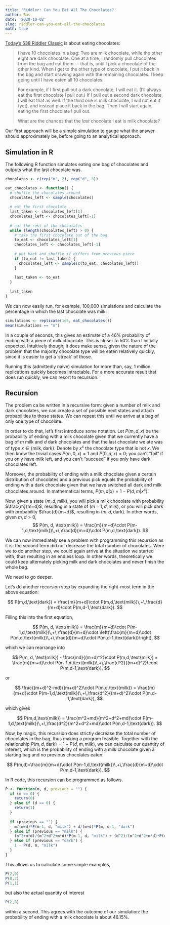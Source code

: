 ```yaml
---
title: 'Riddler: Can You Eat All The Chocolates?'
author: Bas
date: '2020-10-02'
slug: riddler-can-you-eat-all-the-chocolates
math: true
---
```


[Today's 538 Riddler Classic](https://fivethirtyeight.com/features/can-you-eat-all-the-chocolates/) is about eating chocolates:

> I have 10 chocolates in a bag: Two are milk chocolate, while the other eight are dark chocolate. One at a time, I randomly pull chocolates from the bag and eat them --- that is, until I pick a chocolate of the other kind. When I get to the other type of chocolate, I put it back in the bag and start drawing again with the remaining chocolates. I keep going until I have eaten all 10 chocolates.
>
> For example, if I first pull out a dark chocolate, I will eat it. (I'll always eat the first chocolate I pull out.) If I pull out a second dark chocolate, I will eat that as well. If the third one is milk chocolate, I will not eat it (yet), and instead place it back in the bag. Then I will start again, eating the first chocolate I pull out.
>
> What are the chances that the *last* chocolate I eat is milk chocolate?

Our first approach will be a simple simulation to gauge what the answer should approximately be, before going to an analytical approach.

## Simulation in R

The following R function simulates eating one bag of chocolates and outputs what the last chocolate was.

```r
chocolates <- c(rep("m", 2), rep("d", 8))

eat_chocolates <- function() {
  # shuffle the chocolates around
  chocolates_left <- sample(chocolates)
  
  # eat the first chocolate
  last_taken <- chocolates_left[1]
  chocolates_left <- chocolates_left[-1]
  
  # eat the rest of the chocolates
  while (length(chocolates_left) > 0) {
    # take the first chocolate out of the bag
    to_eat <- chocolates_left[1]
    chocolates_left <- chocolates_left[-1]
    
    # put back and shuffle if differs from previous piece
    if (to_eat != last_taken) {
      chocolates_left <- sample(c(to_eat, chocolates_left))
    }
    
    last_taken <- to_eat
  }
  
  last_taken
}
```

We can now easily run, for example, 100,000 simulations and calculate the percentage in which the last chocolate was milk:

```r
simulations <- replicate(1e5, eat_chocolates())
mean(simulations == "m")
```

In a couple of seconds, this gives an estimate of a 46% probability of ending with a piece of milk chocolate. This is closer to 50% than I initially expected. Intuitively though, it does make sense, given the nature of the problem that the majority chocolate type will be eaten relatively quickly, since it is easier to get a 'streak' of those.

Running this (admittedly naive) simulation for more than, say, 1 million replications quickly becomes intractable. For a more accurate result that does run quickly, we can resort to recursion.

## Recursion

The problem ca be written in a recursive form: given a number of milk and dark chocolates, we can create a set of possible next states and attach probabilities to those states. We can repeat this until we arrive at a bag of only one type of chocolate.

In order to do that, let's first introduce some notation. Let $P(m, d, x)$ be the probability of ending with a milk chocolate given that we currently have a bag of $m$ milk and $d$ dark chocolates and that the last chocolate we ate was of type $x\in\{\text{milk}, \text{dark}\}$. Denote by $x^c$ the chocolate type that is not $x$. We then know the trivial cases $P(m, 0, x) = 1$ and $P(0,d,x)=0$; you can't "fail" if you only have milk left, and you can't "succeed" if you only have dark chocolates left.

Moreover, the probability of ending with a milk chocolate given a certain distribution of chocolates and a previous pick equals the probability of ending with a dark chocolate given that we have switched all dark and milk chocolates around. In mathematical terms, $P(m,d|x) = 1-P(d,m|x^c)$.

Now, given a state $(m,d, \text{milk})$, you will pick a milk chocolate with probability $\frac{m}{m+d}$, resulting in a state of $(m-1, d, \text{milk})$, or you will pick dark with probability $\frac{d}{m+d}$, resulting in $(m, d, \text{dark})$. In other words, given $m,d>0$,$$
P(m, d, \text{milk}) = \frac{m}{m+d}\cdot P(m-1,d,\text{milk})\,+\,\frac{d}{m+d}\cdot P(m,d,\text{dark}).
$$

We can now immediately see a problem with programming this recursion as it is: the second term did not decrease the total number of chocolates. Were we to do another step, we could again arrive at the situation we started with, thus resulting in an endless loop. In other words, theoretically we could keep alternately picking $\text{milk}$ and $\text{dark}$ chocolates and never finish the whole bag.

We need to go deeper.

Let's do another recursion step by expanding the right-most term in the above equation:

$$
P(m,d,\text{dark}) = \frac{m}{m+d}\cdot P(m,d,\text{milk})\,+\,\frac{d}{m+d}\cdot P(m,d-1,\text{dark}).
$$

Filling this into the first equation,

$$
P(m, d, \text{milk}) = \frac{m}{m+d}\cdot P(m-1,d,\text{milk})\,+\,\frac{d}{m+d}\cdot \left(\frac{m}{m+d}\cdot P(m,d,\text{milk})\,+\,\frac{d}{m+d}\cdot P(m,d-1,\text{dark})\right),
$$

which we can rearrange into

$$
P(m, d, \text{milk}) - \frac{md}{(m+d)^2}\cdot P(m,d,\text{milk}) = \frac{m}{m+d}\cdot P(m-1,d,\text{milk})\,+\,\frac{d^2}{(m+d)^2}\cdot P(m,d-1,\text{dark}),
$$

or

$$
\frac{(m+d)^2-md}{(m+d)^2}\cdot P(m,d,\text{milk}) = \frac{m}{m+d}\cdot P(m-1,d,\text{milk})\,+\,\frac{d^2}{(m+d)^2}\cdot P(m,d-1,\text{dark}),
$$

which gives

$$
P(m,d,\text{milk}) = \frac{m^2+md}{m^2+d^2+md}\cdot P(m-1,d,\text{milk})\,+\,\frac{d^2}{m^2+d^2+md}\cdot P(m,d-1,\text{dark}).
$$

Now, by magic, this recursion does strictly decrease the total number of chocolates in the bag, thus making a program feasible. Together with the relationship $P(m,d,\text{dark})=1-P(d,m,\text{milk})$, we can calculate our quantity of interest, which is the probability of ending with a milk chocolate given a starting bag and no previous chocolates eaten:

$$
P(m,d)=\frac{m}{m+d}\cdot P(m-1,d,\text{milk})\,+\,\frac{d}{m+d}\cdot P(m,d-1,\text{dark}).
$$

In R code, this recursion can be programmed as follows.

```r
P <- function(m, d, previous = "") {
  if (m == 0) {
    return(0)
  } else if (d == 0) {
    return(1)
  }
  
  if (previous == "") {
    m/(m+d)*P(m-1, d, "milk") + d/(m+d)*P(m, d-1, "dark")
  } else if (previous == "milk") {
    (m^2+m*d)/(m^2+d^2+m*d)*P(m-1, d, "milk") + (d^2)/(m^2+d^2+m*d)*P(m, d-1, "dark")
  } else if (previous == "dark") {
    1 - P(d, m, "milk")
  }
}
```

This allows us to calculate some simple examples,

```r
P(2,0)
P(0,2)
P(1,1)
```

but also the actual quantity of interest

```r
P(2,8)
```

within a second. This agrees with the outcome of our simulation: the probability of ending with a milk chocolate is about 46.15%.
